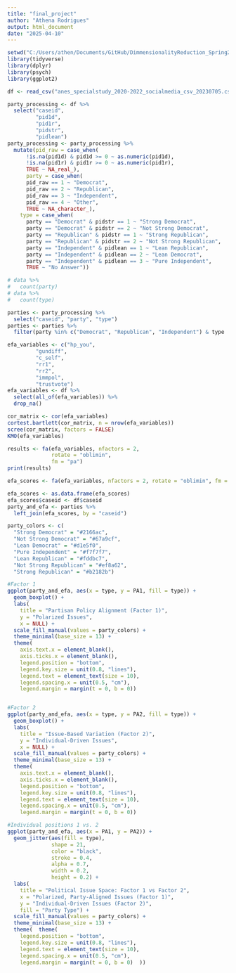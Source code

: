 ```yaml
---
title: "final_project"
author: "Athena Rodrigues"
output: html_document
date: "2025-04-10"
---
```


```r
setwd("C:/Users/athen/Documents/GitHub/DimmensionalityReduction_Spring2025/final_report")
library(tidyverse)
library(dplyr)
library(psych)
library(ggplot2)
```

```r
df <- read_csv("anes_specialstudy_2020-2022_socialmedia_csv_20230705.csv", show_col_types = FALSE)
```

```r
party_processing <- df %>%
  select("caseid",
         "pid1d",
         "pid1r",
         "pidstr",
         "pidlean")
party_processing <- party_processing %>%
  mutate(pid_raw = case_when(
      !is.na(pid1d) & pid1d >= 0 ~ as.numeric(pid1d),  
      !is.na(pid1r) & pid1r >= 0 ~ as.numeric(pid1r),  
      TRUE ~ NA_real_),
      party = case_when(
      pid_raw == 1 ~ "Democrat",
      pid_raw == 2 ~ "Republican",
      pid_raw == 3 ~ "Independent",
      pid_raw == 4 ~ "Other",
      TRUE ~ NA_character_),
    type = case_when(
      party == "Democrat" & pidstr == 1 ~ "Strong Democrat",
      party == "Democrat" & pidstr == 2 ~ "Not Strong Democrat",
      party == "Republican" & pidstr == 1 ~ "Strong Republican",
      party == "Republican" & pidstr == 2 ~ "Not Strong Republican",
      party == "Independent" & pidlean == 1 ~ "Lean Republican",
      party == "Independent" & pidlean == 2 ~ "Lean Democrat",
      party == "Independent" & pidlean == 3 ~ "Pure Independent",
      TRUE ~ "No Answer"))

# data %>%
#   count(party)
# data %>%
#   count(type)

parties <- party_processing %>%
  select("caseid", "party", "type")
parties <- parties %>%
  filter(party %in% c("Democrat", "Republican", "Independent") & type != "No Answer")

```

```r
efa_variables <- c("hp_you",
         "gundiff",
         "c_self",
         "rr1",
         "rr2",
         "immpol",
         "trustvote")
efa_variables <- df %>%
  select(all_of(efa_variables)) %>%
  drop_na()
```

```r
cor_matrix <- cor(efa_variables)
cortest.bartlett(cor_matrix, n = nrow(efa_variables))
scree(cor_matrix, factors = FALSE)
KMO(efa_variables)
```

```r

results <- fa(efa_variables, nfactors = 2,
              rotate = "oblimin",
              fm = "pa")
print(results)

efa_scores <- fa(efa_variables, nfactors = 2, rotate = "oblimin", fm = "pa", scores = "regression")$scores

efa_scores <- as.data.frame(efa_scores)
efa_scores$caseid <- df$caseid
party_and_efa <- parties %>%
  left_join(efa_scores, by = "caseid")
```

```r
party_colors <- c(
  "Strong Democrat" = "#2166ac",         
  "Not Strong Democrat" = "#67a9cf",     
  "Lean Democrat" = "#d1e5f0",           
  "Pure Independent" = "#f7f7f7",        
  "Lean Republican" = "#fddbc7",         
  "Not Strong Republican" = "#ef8a62",  
  "Strong Republican" = "#b2182b")

#Factor 1
ggplot(party_and_efa, aes(x = type, y = PA1, fill = type)) +
  geom_boxplot() +
  labs(
    title = "Partisan Policy Alignment (Factor 1)",
    y = "Polarized Issues",
    x = NULL) +
  scale_fill_manual(values = party_colors) +
  theme_minimal(base_size = 13) +
  theme(
    axis.text.x = element_blank(),
    axis.ticks.x = element_blank(),
    legend.position = "bottom",
    legend.key.size = unit(0.8, "lines"), 
    legend.text = element_text(size = 10), 
    legend.spacing.x = unit(0.5, "cm"),   
    legend.margin = margin(t = 0, b = 0))


#Factor 2
ggplot(party_and_efa, aes(x = type, y = PA2, fill = type)) +
  geom_boxplot() +
  labs(
    title = "Issue-Based Variation (Factor 2)",
    y = "Individual-Driven Issues",
    x = NULL) +
  scale_fill_manual(values = party_colors) +
  theme_minimal(base_size = 13) +
  theme(
    axis.text.x = element_blank(),
    axis.ticks.x = element_blank(),
    legend.position = "bottom",
    legend.key.size = unit(0.8, "lines"), 
    legend.text = element_text(size = 10), 
    legend.spacing.x = unit(0.5, "cm"),   
    legend.margin = margin(t = 0, b = 0))

#Individual positions 1 vs. 2
ggplot(party_and_efa, aes(x = PA1, y = PA2)) +
  geom_jitter(aes(fill = type),
              shape = 21,
              color = "black",
              stroke = 0.4,
              alpha = 0.7,
              width = 0.2,
              height = 0.2) +
  labs(
    title = "Political Issue Space: Factor 1 vs Factor 2",
    x = "Polarized, Party-Aligned Issues (Factor 1)",
    y = "Individual-Driven Issues (Factor 2)",
    fill = "Party Type") +
  scale_fill_manual(values = party_colors) +
  theme_minimal(base_size = 13) +
  theme(  theme(
    legend.position = "bottom",
    legend.key.size = unit(0.8, "lines"), 
    legend.text = element_text(size = 10), 
    legend.spacing.x = unit(0.5, "cm"),   
    legend.margin = margin(t = 0, b = 0)  ))
```